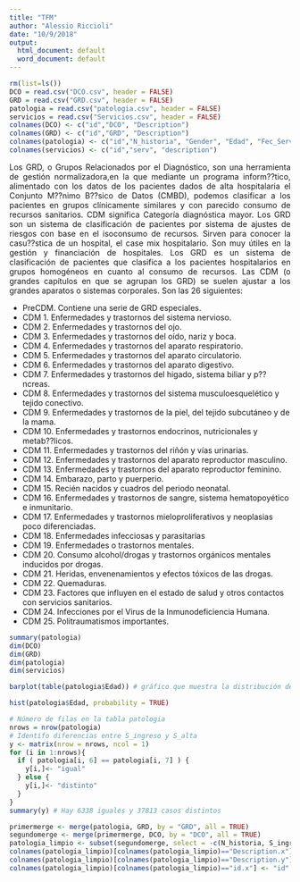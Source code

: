 ```yaml
---
title: "TFM"
author: "Alessio Riccioli"
date: "10/9/2018"
output:
  html_document: default
  word_document: default
---
```


```r
rm(list=ls())
DCO = read.csv("DCO.csv", header = FALSE)
GRD = read.csv("GRD.csv", header = FALSE)
patologia = read.csv("patologia.csv", header = FALSE)
servicios = read.csv("Servicios.csv", header = FALSE)
colnames(DCO) <- c("id","DCO", "Description")
colnames(GRD) <- c("id","GRD", "Description")
colnames(patologia) <- c("id","N_historia", "Gender", "Edad", "Fec_Serv", "S_ingreso", "S_alta", "GRD", "Severidad", "Version_Grd", "Cdm", "Peso_Grd", "DCO")
colnames(servicios) <- c("id","serv", "description")

```
<div style="text-align: justify"> Los GRD, o Grupos Relacionados por el Diagnóstico, son una herramienta de gestión normalizadora,en la que mediante un programa inform??tico, alimentado con los datos de los pacientes dados de alta hospitalaria el Conjunto M??nimo B??sico de Datos (CMBD), podemos clasificar a los pacientes en grupos clínicamente similares y con parecido consumo de recursos sanitarios.
CDM significa Categoría diagnóstica mayor.
Los GRD son un sistema de clasificación de pacientes por sistema de ajustes de riesgos con base en el isoconsumo de recursos. Sirven para conocer la casu??stica de un hospital, el case mix hospitalario. Son muy útiles en la gestión y financiación de hospitales. Los GRD es un sistema de clasificación de pacientes que clasifica a los pacientes hospitalarios
en grupos homogéneos en cuanto al consumo de recursos.
Las CDM (o grandes capítulos en que se agrupan los GRD) se suelen ajustar a los grandes aparatos o sistemas corporales. Son las 26 siguientes: </div>

* PreCDM. Contiene una serie de GRD especiales.
* CDM 1. Enfermedades y trastornos del sistema nervioso.
* CDM 2. Enfermedades y trastornos del ojo.
* CDM 3. Enfermedades y trastornos del oído, nariz y boca.
* CDM 4. Enfermedades y trastornos del aparato respiratorio.
* CDM 5. Enfermedades y trastornos del aparato circulatorio.
* CDM 6. Enfermedades y trastornos del aparato digestivo.
* CDM 7. Enfermedades y trastornos del higado, sistema biliar y p??ncreas.
* CDM 8. Enfermedades y trastornos del sistema musculoesquelético y tejido conectivo.
* CDM 9. Enfermedades y trastornos de la piel, del tejido subcutáneo y de la mama.
* CDM 10. Enfermedades y trastornos endocrinos, nutricionales y metab??licos.
* CDM 11. Enfermedades y trastornos del riñón y vías urinarias.
* CDM 12. Enfermedades y trastornos del aparato reproductor masculino.
* CDM 13. Enfermedades y trastornos del aparato reproductor feminino.
* CDM 14. Embarazo, parto y puerperio.
* CDM 15. Recién nacidos y cuadros del periodo neonatal.
* CDM 16. Enfermedades y trastornos de sangre, sistema hematopoyético e inmunitario.
* CDM 17. Enfermedades y trastornos mieloproliferativos y neoplasias poco diferenciadas.
* CDM 18. Enfermedades infecciosas y parasitarias
* CDM 19. Enfermedades o trastornos mentales.
* CDM 20. Consumo alcohol/drogas y trastornos orgánicos mentales inducidos por drogas.
* CDM 21. Heridas, envenenamientos y efectos tóxicos de las drogas.
* CDM 22. Quemaduras.
* CDM 23. Factores que influyen en el estado de salud y otros contactos con servicios sanitarios.
* CDM 24. Infecciones por el Virus de la Inmunodeficiencia Humana.
* CDM 25. Politraumatismos importantes.

```r
summary(patologia)
dim(DCO)
dim(GRD)
dim(patologia)
dim(servicios)

barplot(table(patologia$Edad)) # gráfico que muestra la distribución de los ingresos según la edad

hist(patologia$Edad, probability = TRUE)

# Número de filas en la tabla patologia
nrows = nrow(patologia)
# Identifo diferencias entre S_ingreso y S_alta
y <- matrix(nrow = nrows, ncol = 1)
for (i in 1:nrows){
  if ( patologia[i, 6] == patologia[i, 7] ) {
    y[i,]<- "igual"
  } else {
    y[i,]<- "distinto"
  }
}
summary(y) # Hay 6338 iguales y 37813 casos distintos

primermerge <- merge(patologia, GRD, by = "GRD", all = TRUE)
segundomerge <- merge(primermerge, DCO, by = "DCO", all = TRUE)
patologia_limpio <- subset(segundomerge, select = -c(N_historia, S_ingreso, S_alta, Version_Grd, Cdm, Peso_Grd, id.y, id))
colnames(patologia_limpio)[colnames(patologia_limpio)=="Description.x"] <- "Descripcion_GRD"
colnames(patologia_limpio)[colnames(patologia_limpio)=="Description.y"] <- "Descripcion_DCO"
colnames(patologia_limpio)[colnames(patologia_limpio)=="id.x"] <- "id"
```
